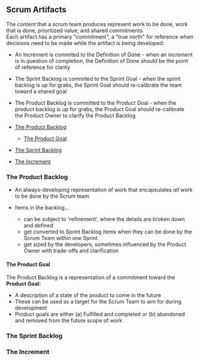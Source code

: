 ## Scrum Artifacts

The _content_ that a scrum team produces represent work to be done, work that is done, prioritized value, and shared commitments.  
Each artifact has a primary "commitment", a "true north" for reference when decisions need to be made while the artifact is being developed:

- An Increment is commited to the Definition of Done - when an increment is in question of completion, the Definition of Done should be the point of reference for clarity
- The Sprint Backlog is commited to the Sprint Goal - when the sprint backlog is up for grabs, the Sprint Goal should re-calibrate the team toward a shared goal
- The Product Backlog is committed to the Product Goal - when the product backlog is up for grabs, the Product Goal should re-calibrate the Product Owner to clarify the Product Backlog

- [The Product Backlog](#the-product-backlog)
  - [The Product Goal](#the-product-goal)
- [The Sprint Backlog](#the-sprint-backlog)
- [The Increment](#the-increment)

### The Product Backlog

- An always-developing representation of work that encapsulates _all_ work to be done by the Scrum team
- Items in the backlog...

  - can be subject to 'refinement', where the details are broken down and defined
  - get converted to Sprint Backlog items when they can be done by the Scrum Team within one Sprint
  - get sized by the developers, sometimes influenced by the Product Owner with trade-offs and clarification

#### The Product Goal

The Product Backlog is a representation of a commitment toward the **Product Goal:**

- A description of a state of the product to come in the future
- These can be used as a target for the Scrum Team to aim for during development
- Product goals are either (a) Fulfilled and completed or (b) abandoned and removed from the future scope of work

### The Sprint Backlog

### The Increment
